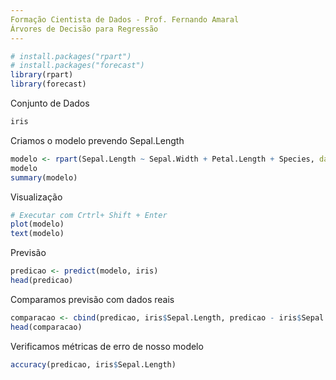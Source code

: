 ```yaml
---
Formação Cientista de Dados - Prof. Fernando Amaral
Árvores de Decisão para Regressão
---
```


```r
# install.packages("rpart")
# install.packages("forecast")
library(rpart)
library(forecast)
```
Conjunto de Dados
```r
iris
```
Criamos o modelo prevendo Sepal.Length
```r
modelo <- rpart(Sepal.Length ~ Sepal.Width + Petal.Length + Species, data = iris)
modelo
summary(modelo)
```
Visualização
```r
# Executar com Crtrl+ Shift + Enter
plot(modelo)
text(modelo)
```
Previsão
```r
predicao <- predict(modelo, iris)
head(predicao)
```
Comparamos previsão com dados reais
```r
comparacao <- cbind(predicao, iris$Sepal.Length, predicao - iris$Sepal.Length)
head(comparacao)
```
Verificamos métricas de erro de nosso modelo
```r
accuracy(predicao, iris$Sepal.Length)
```

